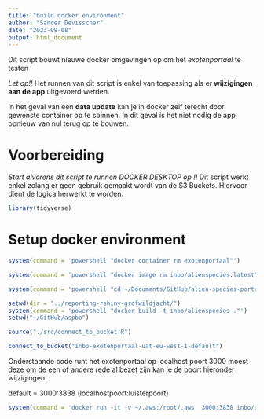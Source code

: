 ```yaml
---
title: "build docker environment"
author: "Sander Devisscher"
date: "2023-09-08"
output: html_document
---
```


Dit script bouwt nieuwe docker omgevingen op om het *exotenportaal* te testen

*Let op!!* Het runnen van dit script is enkel van toepassing als er 
**wijzigingen aan de app** uitgevoerd werden.

In het geval van een **data update** kan je in docker zelf terecht door gewenste 
container op te spinnen. In dit geval is het niet nodig de app opnieuw van nul
terug op te bouwen.

# Voorbereiding
*Start alvorens dit script te runnen DOCKER DESKTOP op !!*
Dit script werkt enkel zolang er geen gebruik gemaakt wordt van de S3 Buckets.
Hiervoor dient de logica herwerkt te worden.

```r
library(tidyverse)
```

# Setup docker environment

```r
system(command = 'powershell "docker container rm exotenportaal"')
```

```r
system(command = 'powershell "docker image rm inbo/alienspecies:latest"')
```

```r
system(command = 'powershell "cd ~/Documents/GitHub/alien-species-portal"')
```

```r
setwd(dir = "../reporting-rshiny-grofwildjacht/")
system(command = 'powershell "docker build -t inbo/alienspecies ."')
setwd("~/GitHub/aspbo")
```

```r
source("./src/connect_to_bucket.R")

connect_to_bucket("inbo-exotenportaal-uat-eu-west-1-default")
```

Onderstaande code runt het exotenportaal op localhost poort 3000 moest deze
om de een of andere rede al bezet zijn kan je de poort hieronder wijzigingen.



default = 3000:3838 (localhostpoort:luisterpoort)
```r
system(command = 'docker run -it -v ~/.aws:/root/.aws  3000:3838 inbo/alienspecies R -e "alienSpecies::setupS3();alienSpecies::runShiny()"')
```

